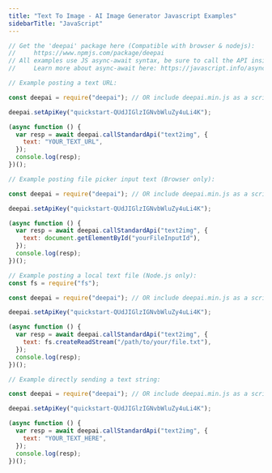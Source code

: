 ```yaml
---
title: "Text To Image - AI Image Generator Javascript Examples"
sidebarTitle: "JavaScript"
---
```


```js
// Get the 'deepai' package here (Compatible with browser & nodejs):
//     https://www.npmjs.com/package/deepai
// All examples use JS async-await syntax, be sure to call the API inside an async function.
//     Learn more about async-await here: https://javascript.info/async-await

// Example posting a text URL:

const deepai = require("deepai"); // OR include deepai.min.js as a script tag in your HTML

deepai.setApiKey("quickstart-QUdJIGlzIGNvbWluZy4uLi4K");

(async function () {
  var resp = await deepai.callStandardApi("text2img", {
    text: "YOUR_TEXT_URL",
  });
  console.log(resp);
})();

// Example posting file picker input text (Browser only):

const deepai = require("deepai"); // OR include deepai.min.js as a script tag in your HTML

deepai.setApiKey("quickstart-QUdJIGlzIGNvbWluZy4uLi4K");

(async function () {
  var resp = await deepai.callStandardApi("text2img", {
    text: document.getElementById("yourFileInputId"),
  });
  console.log(resp);
})();

// Example posting a local text file (Node.js only):
const fs = require("fs");

const deepai = require("deepai"); // OR include deepai.min.js as a script tag in your HTML

deepai.setApiKey("quickstart-QUdJIGlzIGNvbWluZy4uLi4K");

(async function () {
  var resp = await deepai.callStandardApi("text2img", {
    text: fs.createReadStream("/path/to/your/file.txt"),
  });
  console.log(resp);
})();

// Example directly sending a text string:

const deepai = require("deepai"); // OR include deepai.min.js as a script tag in your HTML

deepai.setApiKey("quickstart-QUdJIGlzIGNvbWluZy4uLi4K");

(async function () {
  var resp = await deepai.callStandardApi("text2img", {
    text: "YOUR_TEXT_HERE",
  });
  console.log(resp);
})();
```
